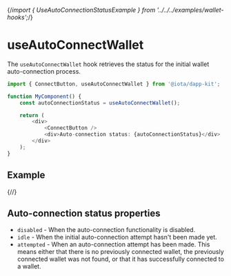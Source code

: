 {/*import { UseAutoConnectionStatusExample } from '../../../examples/wallet-hooks';*/}

# useAutoConnectWallet

The `useAutoConnectWallet` hook retrieves the status for the initial wallet auto-connection process.

```ts
import { ConnectButton, useAutoConnectWallet } from '@iota/dapp-kit';

function MyComponent() {
    const autoConnectionStatus = useAutoConnectWallet();

    return (
        <div>
            <ConnectButton />
            <div>Auto-connection status: {autoConnectionStatus}</div>
        </div>
    );
}
```

## Example

{/*<UseAutoConnectionStatusExample />*/}

## Auto-connection status properties

-   `disabled` - When the auto-connection functionality is disabled.
-   `idle` - When the initial auto-connection attempt hasn't been made yet.
-   `attempted` - When an auto-connection attempt has been made. This means either that there is no
    previously connected wallet, the previously connected wallet was not found, or that it has
    successfully connected to a wallet.
